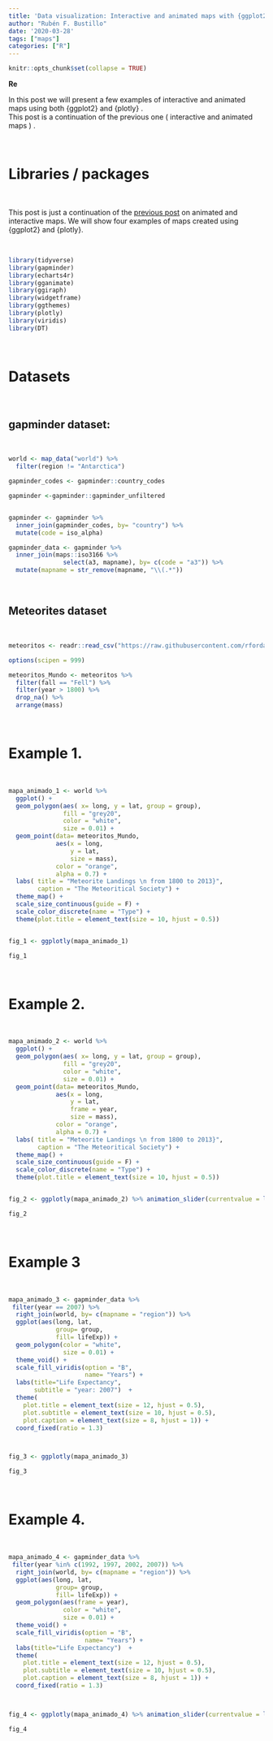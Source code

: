 ```yaml
---
title: 'Data visualization: Interactive and animated maps with {ggplot2} and {plotly}'
author: "Rubén F. Bustillo"
date: '2020-03-28'
tags: ["maps"]
categories: ["R"]
---
```



```r

knitr::opts_chunk$set(collapse = TRUE)

```

**Re**

In this post we will present a few examples of interactive and animated maps using both {ggplot2} and {plotly} .  
This post is a continuation of the previous one ( interactive and animated maps ) . 

\

# Libraries / packages

\

This post is just a continuation of the [previous post](https://rquer.netlify.com/interactive_map/) on animated and interactive maps. We will show four examples of maps created using {ggplot2} and {plotly}. 

\

```r

library(tidyverse)
library(gapminder)
library(echarts4r)
library(gganimate)
library(ggiraph)
library(widgetframe)
library(ggthemes)
library(plotly)
library(viridis)
library(DT)
```

\

# Datasets

\

## gapminder dataset:

\

```r

world <- map_data("world") %>%
  filter(region != "Antarctica")

```


```r

gapminder_codes <- gapminder::country_codes

gapminder <-gapminder::gapminder_unfiltered


gapminder <- gapminder %>%
  inner_join(gapminder_codes, by= "country") %>%
  mutate(code = iso_alpha)

gapminder_data <- gapminder %>%
  inner_join(maps::iso3166 %>%
               select(a3, mapname), by= c(code = "a3")) %>%
  mutate(mapname = str_remove(mapname, "\\(.*"))


```

\

## Meteorites dataset

\

```r

meteoritos <- readr::read_csv("https://raw.githubusercontent.com/rfordatascience/tidytuesday/master/data/2019/2019-06-11/meteorites.csv")

options(scipen = 999) 

meteoritos_Mundo <- meteoritos %>%
  filter(fall == "Fell") %>%
  filter(year > 1800) %>%
  drop_na() %>%
  arrange(mass)


```

\


# Example 1.

\

```r

mapa_animado_1 <- world %>%
  ggplot() +
  geom_polygon(aes( x= long, y = lat, group = group),
               fill = "grey20",
               color = "white",
               size = 0.01) +
  geom_point(data= meteoritos_Mundo, 
             aes(x = long, 
                 y = lat, 
                 size = mass),
             color = "orange",
             alpha = 0.7) +
  labs( title = "Meteorite Landings \n from 1800 to 2013}",
        caption = "The Meteoritical Society") +
  theme_map() +
  scale_size_continuous(guide = F) +
  scale_color_discrete(name = "Type") +
  theme(plot.title = element_text(size = 10, hjust = 0.5))


fig_1 <- ggplotly(mapa_animado_1)

fig_1

```

\

# Example 2.

\


```r

mapa_animado_2 <- world %>%
  ggplot() +
  geom_polygon(aes( x= long, y = lat, group = group),
               fill = "grey20",
               color = "white",
               size = 0.01) +
  geom_point(data= meteoritos_Mundo, 
             aes(x = long, 
                 y = lat, 
                 frame = year,
                 size = mass),
             color = "orange",
             alpha = 0.7) +
  labs( title = "Meteorite Landings \n from 1800 to 2013}",
        caption = "The Meteoritical Society") +
  theme_map() +
  scale_size_continuous(guide = F) +
  scale_color_discrete(name = "Type") +
  theme(plot.title = element_text(size = 10, hjust = 0.5))


fig_2 <- ggplotly(mapa_animado_2) %>% animation_slider(currentvalue = list(prefix = "Year ", font = list(color="orange")))

fig_2

```

\

# Example 3

\

```r

mapa_animado_3 <- gapminder_data %>%
 filter(year == 2007) %>%
  right_join(world, by= c(mapname = "region")) %>%
  ggplot(aes(long, lat, 
             group= group, 
             fill= lifeExp)) +
  geom_polygon(color = "white", 
               size = 0.01) +
  theme_void() +
  scale_fill_viridis(option = "B",
                     name= "Years") +
  labs(title="Life Expectancy",
       subtitle = "year: 2007")  +
  theme(
    plot.title = element_text(size = 12, hjust = 0.5),
    plot.subtitle = element_text(size = 10, hjust = 0.5),
    plot.caption = element_text(size = 8, hjust = 1)) +
  coord_fixed(ratio = 1.3) 



fig_3 <- ggplotly(mapa_animado_3)

fig_3

```

\

# Example 4. 

\

```r

mapa_animado_4 <- gapminder_data %>%
 filter(year %in% c(1992, 1997, 2002, 2007)) %>%
  right_join(world, by= c(mapname = "region")) %>%
  ggplot(aes(long, lat, 
             group= group, 
             fill= lifeExp)) +
  geom_polygon(aes(frame = year),
               color = "white", 
               size = 0.01) +
  theme_void() +
  scale_fill_viridis(option = "B",
                     name= "Years") +
  labs(title="Life Expectancy")  +
  theme(
    plot.title = element_text(size = 12, hjust = 0.5),
    plot.subtitle = element_text(size = 10, hjust = 0.5),
    plot.caption = element_text(size = 8, hjust = 1)) +
  coord_fixed(ratio = 1.3) 



fig_4 <- ggplotly(mapa_animado_4) %>% animation_slider(currentvalue = list(prefix = "Year ", font = list(color="orange")))

fig_4


```